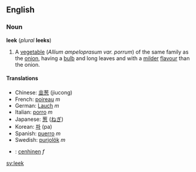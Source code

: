 ==English==
===Noun===
'''leek''' (''plural'' '''leeks''')

#A [[vegetable]] (''Allium ampeloprasum var. porrum'') of the same family as the [[onion]], having a [[bulb]] and long leaves and with a [[mild]]er [[flavour]] than the onion.

====Translations====
*Chinese: [[韭葱]] (jiucong)
*French: [[poireau]] ''m''
*German: [[Lauch]] ''m''
*Italian: [[porro]] ''m''
*Japanese: [[葱]] ([[ねぎ]])
*Korean: [[파]] (pa)
*Spanish: [[puerro]] ''m''
*Swedish: [[purjolök]] ''m''
*{{cy}}: [[cenhinen]] ''f''

[[sv:leek]]